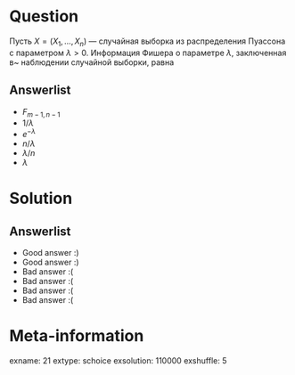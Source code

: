 Question
========
Пусть $X = (X_1, \, \ldots, \, X_n)$ — случайная выборка из распределения Пуассона с параметром $\lambda > 0$. Информация Фишера о параметре $\lambda$, заключенная в~\textsc{одном} наблюдении случайной выборки, равна


Answerlist
----------
*  $F_{m-1,n-1}$
*  $1 / \lambda$
*  $e^{-\lambda}$
*  $n / \lambda$
*  $\lambda / n$
*  $\lambda$

Solution
========

Answerlist
----------
*  Good answer :)
*  Good answer :)
*  Bad answer :(
*  Bad answer :(
*  Bad answer :(
*  Bad answer :(

Meta-information
================
exname: 21
extype: schoice
exsolution: 110000
exshuffle: 5
